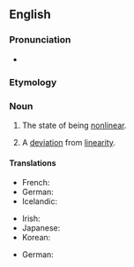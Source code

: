 ==English==

===Pronunciation===
* {{rhymes|æɹɪti|lang=en}}

===Etymology===
{{prefix|en|non|linearity}}

===Noun===
{{wikipedia}}
{{en-noun|-|nonlinearities}}

# {{lb|en|uncountable}} The state of being [[nonlinear]].
# {{lb|en|countable}} A [[deviation]] from [[linearity]].

====Translations====
{{trans-top|state of being nonlinear}}
* French: {{t+|fr|non-linéarité|f}}
* German: {{t|de|Nichtlinearität|f}}
* Icelandic: {{t|is|ólínuleiki|m}}
{{trans-mid}}
* Irish: {{t|ga|neamhlíneacht|f}}
* Japanese: {{t|ja|非線形性|tr=hisenkeisei|sc=Jpan}}
* Korean: {{t|ko|비선형성|sc=Kore}}
{{trans-bottom}}

{{trans-top|deviation from linearity}}
* German: {{t|de|Nichtlinearität|f}}
{{trans-mid}}
{{trans-bottom}}